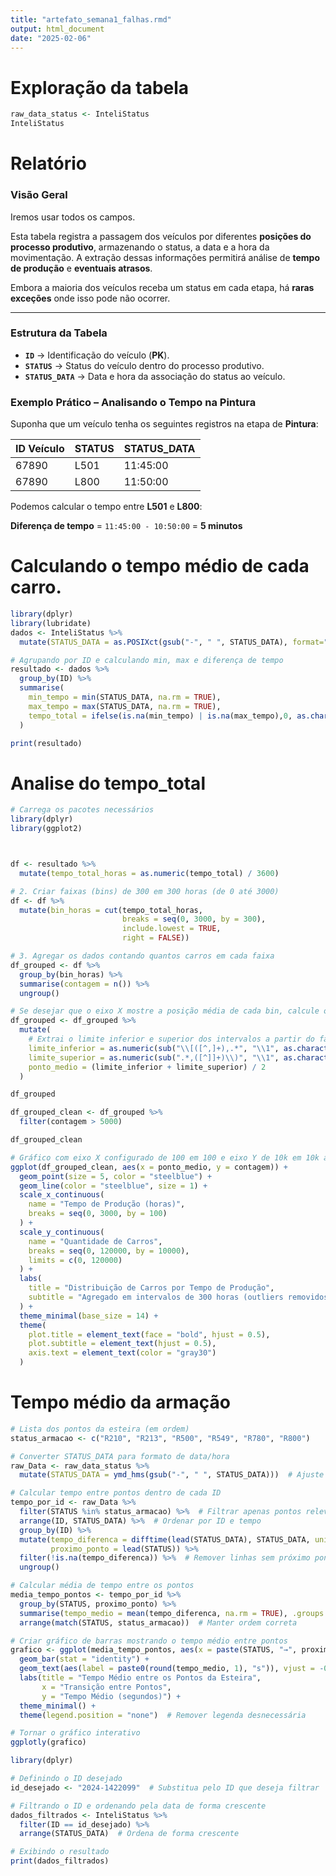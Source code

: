 ```yaml
---
title: "artefato_semana1_falhas.rmd"
output: html_document
date: "2025-02-06"
---
```


# Exploração da tabela

```r
raw_data_status <- InteliStatus
InteliStatus
```

# Relatório

### Visão Geral

Iremos usar todos os campos.

Esta tabela registra a passagem dos veículos por diferentes **posições do processo produtivo**, armazenando o status, a data e a hora da movimentação. A extração dessas informações permitirá análise de **tempo de produção** e **eventuais atrasos**.

Embora a maioria dos veículos receba um status em cada etapa, há **raras exceções** onde isso pode não ocorrer.

------------------------------------------------------------------------

### Estrutura da Tabela

-   **`ID`** → Identificação do veículo (**PK**).\
-   **`STATUS`** → Status do veículo dentro do processo produtivo.\
-   **`STATUS_DATA`** → Data e hora da associação do status ao veículo.

### Exemplo Prático – Analisando o Tempo na Pintura

Suponha que um veículo tenha os seguintes registros na etapa de **Pintura**:

| ID Veículo | STATUS | STATUS_DATA |
|------------|--------|-------------|
| 67890      | L501   | 11:45:00    |
| 67890      | L800   | 11:50:00    |

Podemos calcular o tempo entre **L501** e **L800**:

**Diferença de tempo** = `11:45:00 - 10:50:00` = **5 minutos**

# Calculando o tempo médio de cada carro.

```r
library(dplyr)
library(lubridate)
dados <- InteliStatus %>%
  mutate(STATUS_DATA = as.POSIXct(gsub("-", " ", STATUS_DATA), format="%Y %m %d %H.%M.%S"))

# Agrupando por ID e calculando min, max e diferença de tempo
resultado <- dados %>%
  group_by(ID) %>%
  summarise(
    min_tempo = min(STATUS_DATA, na.rm = TRUE),
    max_tempo = max(STATUS_DATA, na.rm = TRUE),
    tempo_total = ifelse(is.na(min_tempo) | is.na(max_tempo),0, as.character(difftime(max_tempo, min_tempo, units = "secs")))
  )

print(resultado)
```

# Analise do tempo_total

```r
# Carrega os pacotes necessários
library(dplyr)
library(ggplot2)



df <- resultado %>%
  mutate(tempo_total_horas = as.numeric(tempo_total) / 3600)

# 2. Criar faixas (bins) de 300 em 300 horas (de 0 até 3000)
df <- df %>%
  mutate(bin_horas = cut(tempo_total_horas,
                         breaks = seq(0, 3000, by = 300),
                         include.lowest = TRUE,
                         right = FALSE))

# 3. Agregar os dados contando quantos carros em cada faixa
df_grouped <- df %>%
  group_by(bin_horas) %>%
  summarise(contagem = n()) %>%
  ungroup()

# Se desejar que o eixo X mostre a posição média de cada bin, calcule o ponto médio:
df_grouped <- df_grouped %>%
  mutate(
    # Extrai o limite inferior e superior dos intervalos a partir do fator
    limite_inferior = as.numeric(sub("\\[([^,]+),.*", "\\1", as.character(bin_horas))),
    limite_superior = as.numeric(sub(".*,([^]]+)\\)", "\\1", as.character(bin_horas))),
    ponto_medio = (limite_inferior + limite_superior) / 2
  )

df_grouped

df_grouped_clean <- df_grouped %>%
  filter(contagem > 5000)

df_grouped_clean

# Gráfico com eixo X configurado de 100 em 100 e eixo Y de 10k em 10k até 120k
ggplot(df_grouped_clean, aes(x = ponto_medio, y = contagem)) +
  geom_point(size = 5, color = "steelblue") +
  geom_line(color = "steelblue", size = 1) +
  scale_x_continuous(
    name = "Tempo de Produção (horas)",
    breaks = seq(0, 3000, by = 100)
  ) +
  scale_y_continuous(
    name = "Quantidade de Carros",
    breaks = seq(0, 120000, by = 10000),
    limits = c(0, 120000)
  ) +
  labs(
    title = "Distribuição de Carros por Tempo de Produção",
    subtitle = "Agregado em intervalos de 300 horas (outliers removidos)",
  ) +
  theme_minimal(base_size = 14) +
  theme(
    plot.title = element_text(face = "bold", hjust = 0.5),
    plot.subtitle = element_text(hjust = 0.5),
    axis.text = element_text(color = "gray30")
  )
```
# Tempo médio da armação

```r
# Lista dos pontos da esteira (em ordem)
status_armacao <- c("R210", "R213", "R500", "R549", "R780", "R800")

# Converter STATUS_DATA para formato de data/hora
raw_Data <- raw_data_status %>%
  mutate(STATUS_DATA = ymd_hms(gsub("-", " ", STATUS_DATA)))  # Ajuste do formato

# Calcular tempo entre pontos dentro de cada ID
tempo_por_id <- raw_Data %>%
  filter(STATUS %in% status_armacao) %>%  # Filtrar apenas pontos relevantes
  arrange(ID, STATUS_DATA) %>%  # Ordenar por ID e tempo
  group_by(ID) %>%
  mutate(tempo_diferenca = difftime(lead(STATUS_DATA), STATUS_DATA, units = "secs"),
         proximo_ponto = lead(STATUS)) %>%
  filter(!is.na(tempo_diferenca)) %>%  # Remover linhas sem próximo ponto
  ungroup()

# Calcular média de tempo entre os pontos
media_tempo_pontos <- tempo_por_id %>%
  group_by(STATUS, proximo_ponto) %>%
  summarise(tempo_medio = mean(tempo_diferenca, na.rm = TRUE), .groups = "drop") %>%
  arrange(match(STATUS, status_armacao))  # Manter ordem correta

# Criar gráfico de barras mostrando o tempo médio entre pontos
grafico <- ggplot(media_tempo_pontos, aes(x = paste(STATUS, "→", proximo_ponto), y = tempo_medio, fill = STATUS)) +
  geom_bar(stat = "identity") +
  geom_text(aes(label = paste0(round(tempo_medio, 1), "s")), vjust = -0.5, size = 4) +  # Exibir tempo médio no gráfico
  labs(title = "Tempo Médio entre os Pontos da Esteira",
       x = "Transição entre Pontos",
       y = "Tempo Médio (segundos)") +
  theme_minimal() +
  theme(legend.position = "none")  # Remover legenda desnecessária

# Tornar o gráfico interativo
ggplotly(grafico)
```
```r
library(dplyr)

# Definindo o ID desejado
id_desejado <- "2024-1422099"  # Substitua pelo ID que deseja filtrar

# Filtrando o ID e ordenando pela data de forma crescente
dados_filtrados <- InteliStatus %>%
  filter(ID == id_desejado) %>%
  arrange(STATUS_DATA)  # Ordena de forma crescente

# Exibindo o resultado
print(dados_filtrados)
```



